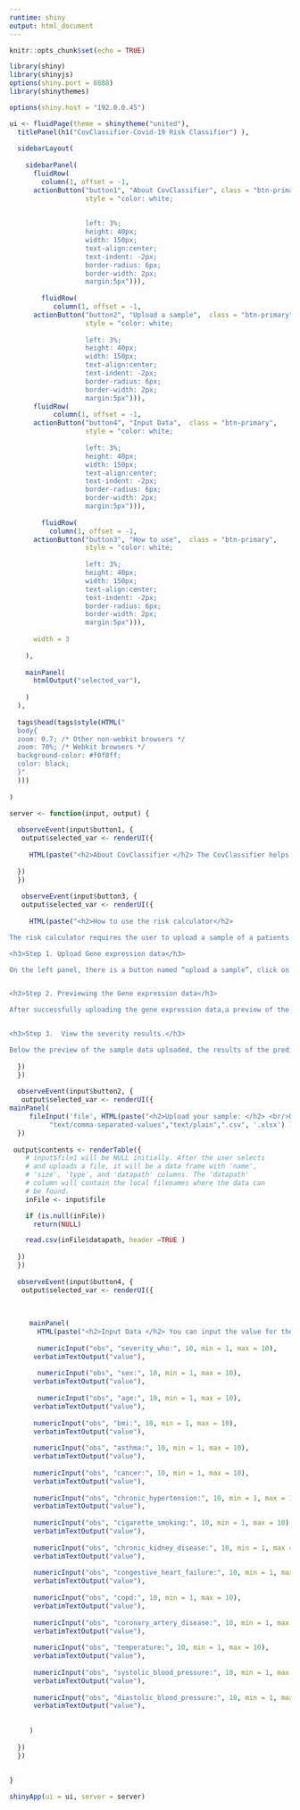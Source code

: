 ```yaml
---
runtime: shiny
output: html_document
---
```



```r
knitr::opts_chunk$set(echo = TRUE)
```


```r
library(shiny)
library(shinyjs)
options(shiny.port = 8888)
library(shinythemes)

options(shiny.host = "192.0.0.45")
```



```r
ui <- fluidPage(theme = shinytheme("united"),
  titlePanel(h1("CovClassifier-Covid-19 Risk Classifier") ),
  
  sidebarLayout(
    
    sidebarPanel(
      fluidRow(
        column(1, offset = -1,
      actionButton("button1", "About CovClassifier", class = "btn-primary",
                   style = "color: white; 
                   
                 
                   left: 3%; 
                   height: 40px; 
                   width: 150px; 
                   text-align:center; 
                   text-indent: -2px; 
                   border-radius: 6px; 
                   border-width: 2px;
                   margin:5px"))),
     
        fluidRow(
           column(1, offset = -1,
      actionButton("button2", "Upload a sample",  class = "btn-primary",
                   style = "color: white; 
           
                   left: 3%; 
                   height: 40px; 
                   width: 150px; 
                   text-align:center; 
                   text-indent: -2px; 
                   border-radius: 6px; 
                   border-width: 2px;
                   margin:5px"))),
      fluidRow(
           column(1, offset = -1,
      actionButton("button4", "Input Data",  class = "btn-primary",
                   style = "color: white; 
           
                   left: 3%; 
                   height: 40px; 
                   width: 150px; 
                   text-align:center; 
                   text-indent: -2px; 
                   border-radius: 6px; 
                   border-width: 2px;
                   margin:5px"))),
      
        fluidRow(
          column(1, offset = -1,
      actionButton("button3", "How to use",  class = "btn-primary",
                   style = "color: white; 
             
                   left: 3%; 
                   height: 40px; 
                   width: 150px; 
                   text-align:center; 
                   text-indent: -2px; 
                   border-radius: 6px; 
                   border-width: 2px;
                   margin:5px"))),
     
      width = 3
      
    ),
    
    mainPanel(
      htmlOutput("selected_var"),
     
    )
  ),
  
  tags$head(tags$style(HTML("
  body{
  zoom: 0.7; /* Other non-webkit browsers */
  zoom: 70%; /* Webkit browsers */
  background-color: #f0f8ff;
  color: black;
  }"
  )))
  
)
```


```r
server <- function(input, output) {
  
  observeEvent(input$button1, {
   output$selected_var <- renderUI({
     
     HTML(paste("<h2>About CovClassifier </h2> The CovClassifier helps doctors and nurses predict the severity of the covid-19 disease that hospital patients are infected with based on gene expression markers. The gene expression markers consist of the patients plasma proteins and metabolites.", "<h2>Source of data </h2>The data used as training and testing sets for the CovClassifier is collected from Su et al., Cell . Multi-Omics Resolves a Sharp Disease-State Shift between Mild and Moderate COVID-19. Cell. 2020 Dec 10;183(6):1479-1495.e20. doi: 10.1016/j.cell.2020.10.037. Epub 2020 Oct 28. PMID: 33171100; PMCID: PMC7598382.", sep = '<br/><br/>'))
     
  })
  })
  
   observeEvent(input$button3, {
   output$selected_var <- renderUI({
     
     HTML(paste("<h2>How to use the risk calculator</h2>

The risk calculator requires the user to upload a sample of a patients gene expression data, such as their preotomic and metabolic data, consisting of a set of pre defined genes. The calculator will then calculate the severity of the covid-19 disease that the patient has based on the given gene expression.

<h3>Step 1. Upload Gene expression data</h3>

On the left panel, there is a button named “upload a sample”, click on it to show the upload panel for the gene expression. The input of the data should typically have the rows as the samples of the patients. The classifier only accepts .csv and excel files .


<h3>Step 2. Previewing the Gene expression data</h3>

After successfully uploading the gene expression data,a preview of the sample of the data you uploaded is shown to allow you to see if it’s correct.


<h3>Step 3.  View the severity results.</h3>

Below the preview of the sample data uploaded, the results of the predicted severity of the disease of the sample patient are shown. The results will either show “severe” which indicates that the covid-19 disease that the patient suffers from is severe and dangerous, and “moderate” which means that the covid-19 disease that the patient suffers from is moderate", sep = '<br/><br/>'))
     
  })
  })
  
  observeEvent(input$button2, {
   output$selected_var <- renderUI({
mainPanel(
     fileInput('file', HTML(paste("<h2>Upload your sample: </h2> <br/>Upload a csv or excel file (Data needs to be uploaded with sample patients as rows and in .csv or .xlsx files)<br/>  ", sep = '<br/><br/> ')), accept=c( "text/csv",
          "text/comma-separated-values","text/plain",".csv", '.xlsx') ), tableOutput("contents"))
  })
  
 output$contents <- renderTable({
    # input$file1 will be NULL initially. After the user selects
    # and uploads a file, it will be a data frame with 'name',
    # 'size', 'type', and 'datapath' columns. The 'datapath'
    # column will contain the local filenames where the data can
    # be found.
    inFile <- input$file

    if (is.null(inFile))
      return(NULL)

    read.csv(inFile$datapath, header =TRUE )
    
  })
  })
  
  observeEvent(input$button4, {
   output$selected_var <- renderUI({
     
     
     
     mainPanel(
       HTML(paste("<h2>Input Data </h2> You can input the value for the variables below<br><br>.", sep = '<br/><br/>')),
       
       numericInput("obs", "severity_who:", 10, min = 1, max = 10),
      verbatimTextOutput("value"),
      
       numericInput("obs", "sex:", 10, min = 1, max = 10),
      verbatimTextOutput("value"),
      
       numericInput("obs", "age:", 10, min = 1, max = 10),
      verbatimTextOutput("value"),
      
      numericInput("obs", "bmi:", 10, min = 1, max = 10),
      verbatimTextOutput("value"),
      
      numericInput("obs", "asthma:", 10, min = 1, max = 10),
      verbatimTextOutput("value"),
      
      numericInput("obs", "cancer:", 10, min = 1, max = 10),
      verbatimTextOutput("value"),
      
      numericInput("obs", "chronic_hypertension:", 10, min = 1, max = 10),
      verbatimTextOutput("value"),
      
      numericInput("obs", "cigarette_smoking:", 10, min = 1, max = 10),
      verbatimTextOutput("value"),
      
      numericInput("obs", "chronic_kidney_disease:", 10, min = 1, max = 10),
      verbatimTextOutput("value"),
      
      numericInput("obs", "congestive_heart_failure:", 10, min = 1, max = 10),
      verbatimTextOutput("value"),
      
      numericInput("obs", "copd:", 10, min = 1, max = 10),
      verbatimTextOutput("value"),
      
      numericInput("obs", "coronary_artery_disease:", 10, min = 1, max = 10),
      verbatimTextOutput("value"),
      
      numericInput("obs", "temperature:", 10, min = 1, max = 10),
      verbatimTextOutput("value"),
      
      numericInput("obs", "systolic_blood_pressure:", 10, min = 1, max = 10),
      verbatimTextOutput("value"),
      
      numericInput("obs", "diastolic_blood_pressure:", 10, min = 1, max = 10),
      verbatimTextOutput("value"),
      
      
     )
     
  })
  })
  
   
}
```



```r
shinyApp(ui = ui, server = server)
```


